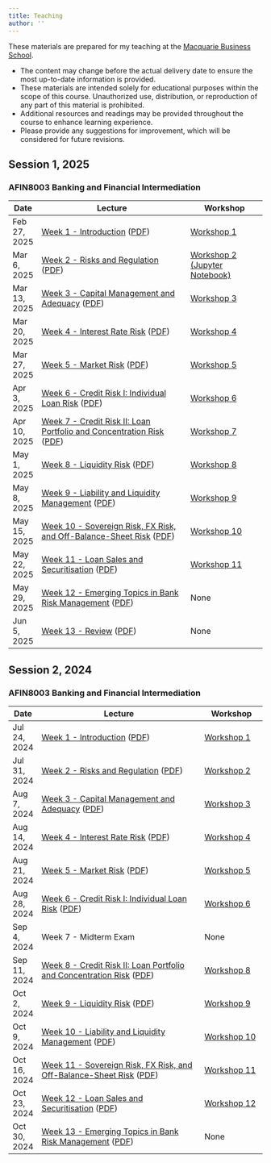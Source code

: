 ```yaml
---
title: Teaching
author: ''
---
```


::: {.callout-note}
These materials are prepared for my teaching at the [Macquarie Business School](https://www.mq.edu.au/macquarie-business-school).

- The content may change before the actual delivery date to ensure the most up-to-date information is provided.
- These materials are intended solely for educational purposes within the scope of this course. Unauthorized use, distribution, or reproduction of any part of this material is prohibited.
- Additional resources and readings may be provided throughout the course to enhance learning experience.
- Please provide any suggestions for improvement, which will be considered for future revisions.
:::

<!-- ::: {#AFIN8003-2024S2}
::: -->


## Session 1, 2025

### AFIN8003 Banking and Financial Intermediation

| Date         | Lecture                                                                                                                                          | Workshop                                                                |
|--------------|--------------------------------------------------------------------------------------------------------------------------------------------------|-------------------------------------------------------------------------|
| Feb 27, 2025 | [Week 1 - Introduction](./AFIN8003/2025S1/Week1/index.qmd) ([PDF](./AFIN8003/2025S1/Week1/Week1.pdf))                                            | [Workshop 1](./AFIN8003/2025S1/Week1/workshop.qmd)                      |
| Mar 6, 2025  | [Week 2 - Risks and Regulation](./AFIN8003/2025S1/Week2/index.qmd) ([PDF](./AFIN8003/2025S1/Week2/Week2.pdf))                                    | [Workshop 2 (Jupyter Notebook)](./AFIN8003/2025S1/Week2/workshop.ipynb) |
| Mar 13, 2025 | [Week 3 - Capital Management and Adequacy](./AFIN8003/2025S1/Week3/index.qmd) ([PDF](./AFIN8003/2025S1/Week3/Week3.pdf))                         | [Workshop 3](./AFIN8003/2025S1/Week3/workshop.qmd)                      |
| Mar 20, 2025 | [Week 4 - Interest Rate Risk](./AFIN8003/2025S1/Week4/index.qmd) ([PDF](./AFIN8003/2025S1/Week4/Week4.pdf))                                      | [Workshop 4](./AFIN8003/2025S1/Week4/workshop.qmd)                      |
| Mar 27, 2025 | [Week 5 - Market Risk](./AFIN8003/2025S1/Week5/index.qmd) ([PDF](./AFIN8003/2025S1/Week5/Week5.pdf))                                             | [Workshop 5](./AFIN8003/2025S1/Week5/workshop.qmd)                      |
| Apr 3, 2025  | [Week 6 - Credit Risk I: Individual Loan Risk](./AFIN8003/2025S1/Week6/index.qmd) ([PDF](./AFIN8003/2025S1/Week6/Week6.pdf))                     | [Workshop 6](./AFIN8003/2025S1/Week6/workshop.qmd)                      |
| Apr 10, 2025 | [Week 7 - Credit Risk II: Loan Portfolio and Concentration Risk](./AFIN8003/2025S1/Week7/index.qmd) ([PDF](./AFIN8003/2025S1/Week7/Week7.pdf))   | [Workshop 7](./AFIN8003/2025S1/Week7/workshop.qmd)                      |
| May 1, 2025  | [Week 8 - Liquidity Risk](./AFIN8003/2025S1/Week8/index.qmd) ([PDF](./AFIN8003/2025S1/Week8/Week8.pdf))                                          | [Workshop 8](./AFIN8003/2025S1/Week8/workshop.qmd)                      |
| May 8, 2025  | [Week 9 - Liability and Liquidity Management](./AFIN8003/2025S1/Week9/index.qmd) ([PDF](./AFIN8003/2025S1/Week9/Week9.pdf))                      | [Workshop 9](./AFIN8003/2025S1/Week9/workshop.qmd)                      |
| May 15, 2025 | [Week 10 - Sovereign Risk, FX Risk, and Off-Balance-Sheet Risk](./AFIN8003/2025S1/Week10/index.qmd) ([PDF](./AFIN8003/2025S1/Week10/Week10.pdf)) | [Workshop 10](./AFIN8003/2025S1/Week10/workshop.qmd)                    |
| May 22, 2025 | [Week 11 - Loan Sales and Securitisation](./AFIN8003/2025S1/Week11/index.qmd) ([PDF](./AFIN8003/2025S1/Week11/Week11.pdf))                       | [Workshop 11](./AFIN8003/2025S1/Week11/workshop.qmd)                    |
| May 29, 2025 | [Week 12 - Emerging Topics in Bank Risk Management](./AFIN8003/2025S1/Week12/index.qmd) ([PDF](./AFIN8003/2025S1/Week12/Week12.pdf))             | None                                                                    |
| Jun 5, 2025  | [Week 13 - Review](./AFIN8003/2025S1/Week13/index.qmd) ([PDF](./AFIN8003/2025S1/Week13/Week13.pdf))                                              | None                                                                    |

## Session 2, 2024

### AFIN8003 Banking and Financial Intermediation

| Date         | Lecture                                                                                                                                          | Workshop                                             |
|--------------|--------------------------------------------------------------------------------------------------------------------------------------------------|------------------------------------------------------|
| Jul 24, 2024 | [Week 1 - Introduction](./AFIN8003/2024S2/Week1/index.qmd) ([PDF](./AFIN8003/2024S2/Week1/Week1.pdf))                                            | [Workshop 1](./AFIN8003/2024S2/Week1/workshop.qmd)   |
| Jul 31, 2024 | [Week 2 - Risks and Regulation](./AFIN8003/2024S2/Week2/index.qmd) ([PDF](./AFIN8003/2024S2/Week2/Week2.pdf))                                    | [Workshop 2](./AFIN8003/2024S2/Week2/workshop.qmd)   |
| Aug 7, 2024  | [Week 3 - Capital Management and Adequacy](./AFIN8003/2024S2/Week3/index.qmd) ([PDF](./AFIN8003/2024S2/Week3/Week3.pdf))                         | [Workshop 3](./AFIN8003/2024S2/Week3/workshop.qmd)   |
| Aug 14, 2024 | [Week 4 - Interest Rate Risk](./AFIN8003/2024S2/Week4/index.qmd) ([PDF](./AFIN8003/2024S2/Week4/Week4.pdf))                                      | [Workshop 4](./AFIN8003/2024S2/Week4/workshop.qmd)   |
| Aug 21, 2024 | [Week 5 - Market Risk](./AFIN8003/2024S2/Week5/index.qmd) ([PDF](./AFIN8003/2024S2/Week5/Week5.pdf))                                             | [Workshop 5](./AFIN8003/2024S2/Week5/workshop.qmd)   |
| Aug 28, 2024 | [Week 6 - Credit Risk I: Individual Loan Risk](./AFIN8003/2024S2/Week6/index.qmd) ([PDF](./AFIN8003/2024S2/Week6/Week6.pdf))                     | [Workshop 6](./AFIN8003/2024S2/Week6/workshop.qmd)   |
| Sep 4, 2024  | Week 7 - Midterm Exam                                                                                                                            | None                                                 |
| Sep 11, 2024 | [Week 8 - Credit Risk II: Loan Portfolio and Concentration Risk](./AFIN8003/2024S2/Week8/index.qmd) ([PDF](./AFIN8003/2024S2/Week8/Week8.pdf))   | [Workshop 8](./AFIN8003/2024S2/Week8/workshop.qmd)   |
| Oct 2, 2024  | [Week 9 - Liquidity Risk](./AFIN8003/2024S2/Week9/index.qmd) ([PDF](./AFIN8003/2024S2/Week9/Week9.pdf))                                          | [Workshop 9](./AFIN8003/2024S2/Week9/workshop.qmd)   |
| Oct 9, 2024  | [Week 10 - Liability and Liquidity Management](./AFIN8003/2024S2/Week10/index.qmd) ([PDF](./AFIN8003/2024S2/Week10/Week10.pdf))                  | [Workshop 10](./AFIN8003/2024S2/Week10/workshop.qmd) |
| Oct 16, 2024 | [Week 11 - Sovereign Risk, FX Risk, and Off-Balance-Sheet Risk](./AFIN8003/2024S2/Week11/index.qmd) ([PDF](./AFIN8003/2024S2/Week11/Week11.pdf)) | [Workshop 11](./AFIN8003/2024S2/Week11/workshop.qmd) |
| Oct 23, 2024 | [Week 12 - Loan Sales and Securitisation](./AFIN8003/2024S2/Week12/index.qmd) ([PDF](./AFIN8003/2024S2/Week12/Week12.pdf))                       | [Workshop 12](./AFIN8003/2024S2/Week12/workshop.qmd) |
| Oct 30, 2024 | [Week 13 - Emerging Topics in Bank Risk Management](./AFIN8003/2024S2/Week13/index.qmd) ([PDF](./AFIN8003/2024S2/Week13/Week13.pdf))             | None                                                 |

